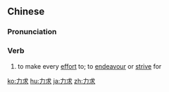 ==Chinese==
{{zh-forms}}

===Pronunciation===
{{zh-pron
|m=lìqiú
|c=lik6 kau4
|cat=v
}}

===Verb===
{{zh-verb}}

# to make every [[effort]] to; to [[endeavour]] or [[strive]] for

[[ko:力求]]
[[hu:力求]]
[[ja:力求]]
[[zh:力求]]